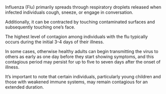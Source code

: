 Influenza (Flu) primarily spreads through respiratory droplets released when infected individuals cough, sneeze, or engage in conversation. 

Additionally, it can be contracted by touching contaminated surfaces and subsequently touching one's face.

The highest level of contagion among individuals with the flu typically occurs during the initial 3-4 days of their illness.

In some cases, otherwise healthy adults can begin transmitting the virus to others as early as one day before they start showing symptoms, and this contagious period may persist for up to five to seven days after the onset of illness. 

It's important to note that certain individuals, particularly young children and those with weakened immune systems, may remain contagious for an extended duration.

